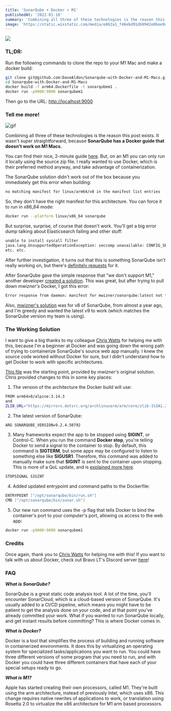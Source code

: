 ```yaml
---
title: 'SonarQube + Docker + M1'
publishedAt: '2022-01-18'
summary: 'Combining all three of these technologies is the reason this post exists. It wasnt super straightforward, because SonarQube has a Docker guide that doesnt work on M1 Macs. This post goes over how to do it.'
image: 'https://static.wixstatic.com/media/e862a1_f48ebd91db9942e0bee9aa26e271dd3a~mv2.png/v1/fill/w_740,h_483,al_c,q_85,usm_0.66_1.00_0.01,enc_auto/e862a1_f48ebd91db9942e0bee9aa26e271dd3a~mv2.png'
---
```


![](https://static.wixstatic.com/media/e862a1_045aa4f921814d83968290a6c383300f~mv2.jpg/v1/fill/w_740,h_492,al_c,q_85,usm_0.66_1.00_0.01,enc_auto/e862a1_045aa4f921814d83968290a6c383300f~mv2.jpg)

### TL;DR:

Run the following commands to clone the repo to your M1 Mac and make a docker build:

```bash
git clone git@github.com:DaveAldon/Sonarqube-with-Docker-and-M1-Macs.git
cd Sonarqube-with-Docker-and-M1-Macs
docker build -f arm64.Dockerfile -t sonarqubem1 .
docker run -p9000:9000 sonarqubem1
```

Then go to the URL: [http://localhost:9000](http://localhost:9000/)

### Tell me more!

![gif](https://media4.giphy.com/media/eKDp7xvUdbCrC/giphy.gif?cid=e2a3cbdeimxhj3n7zw0vi6hnqwa49z63nze2s6uhutgqkel8&rid=giphy.gif&ct=g)

Combining all three of these technologies is the reason this post exists. It wasn't super straightforward, because **SonarQube has a Docker guide that doesn't work on M1 Macs.**

You can find their nice, 2-minute guide [here](https://docs.sonarqube.org/latest/setup/get-started-2-minutes/). But, on an M1 you can only run it locally using the source zip file. I really wanted to use Docker, which is their preferred method anyway, and take advantage of containerization.

The SonarQube solution didn't work out of the box because you immediately get this error when building:

```bash
no matching manifest for linux/arm64/v8 in the manifest list entries
```

So, they don't have the right manifest for this architecture. You can force it to run in x86_64 mode:

```bash
docker run --platform linux/x86_64 sonarqube
```

But surprise, surprise, of course that doesn't work. You'll get a big error dump talking about Elasticsearch failing and other stuff:

```bash
unable to install syscall filter
java.lang.UnsupportedOperationException: seccomp unavailable: CONFIG_SECCOMP not compiled into kernel, CONFIG_SECCOMP and CONFIG_SECCOMP_FILTER are needed
etc. etc.
```

After further investigation, it turns out that this is something SonarQube isn't really working on, but there's [definitely requests](https://jira.sonarsource.com/browse/CPP-2882) for it.

After SonarQube gave the simple response that "we don't support M1," another developer [created a solution](https://github.com/SonarSource/docker-sonarqube/issues/475). This was great, but after trying to pull down _mwizner's_ Docker, I got this error:

```bash
Error response from daemon: manifest for mwizner/sonarqube:latest not found: manifest unknown: manifest unknown
```

Also, [mwizner's solution](https://hub.docker.com/r/mwizner/sonarqube) was for v8 of SonarQube, from almost a year ago, and I'm greedy and wanted the latest v9 to work (which matches the SonarQube version my team is using).

### The Working Solution

I want to give a big thanks to my colleague [Chris Watts](https://github.com/cj-watts) for helping me with this, because I'm a beginner at Docker and was going down the wrong path of trying to containerize SonarQube's source web app manually. I knew the source code worked without Docker for sure, but I didn't understand how to get Docker to work with specific architectures.

[This file](https://github.com/sonar-scala/docker-sonarqube/blob/arm64/8/community/arm64.Dockerfile) was the starting point, provided by _mwizner's_ original solution. Chris provided changes to this in some key places:

1. The version of the architecture the Docker build will use:

```bash
FROM arm64v8/alpine:3.14.3
and
ZLIB_URL="https://mirrors.dotsrc.org/archlinuxarm/arm/core/zlib-1%3A1.2.11-5-arm.pkg.tar.xz";
```

2. The latest version of SonarQube:

```bash
ARG SONARQUBE_VERSION=9.2.4.50792
```

3. Many frameworks expect the app to be stopped using **SIGINT**, or Control-C. When you run the command **Docker stop**, you're telling Docker to send a signal to the container to stop. By default, this command is **SIGTERM**, but some apps may be configured to listen to something else like **SIGUSR1**. Therefore, this command was added to manually make sure that **SIGINT** is sent to the container upon stopping. This is more of a QoL update, and is [explained more here](https://docs.docker.com/engine/reference/commandline/stop/).

```bash
STOPSIGNAL SIGINT
```

4. Added updated entrypoint and command paths to the Dockerfile:

```bash
ENTRYPOINT ["/opt/sonarqube/bin/run.sh"]
CMD ["/opt/sonarqube/bin/sonar.sh"]
```

5. Our new run command uses the -p flag that tells Docker to bind the container's port to your computer's port, allowing us access to the web app:

```bash
docker run -p9000:9000 sonarqubem1
```

### Credits

Once again, thank you to [Chris Watts](https://github.com/cj-watts) for helping me with this! If you want to talk with us about Docker, check out Bravo LT's Discord server [here](https://discord.gg/84eWHK26CU)!

### FAQ

_**What is SonarQube?**_

SonarQube is a great static code analysis tool. A lot of the time, you'll encounter SonarCloud, which is a cloud-based version of SonarQube. It's usually added to a CI/CD pipeline, which means you might have to be patient to get the analysis done on your code, and at that point you've already committed your work. What if you wanted to run SonarQube locally, and get instant results before committing? This is where Docker comes in.

_**What is Docker?**_

Docker is a tool that simplifies the process of building and running software in containerized environments. It does this by virtualizing an operating system for specialized tasks/applications you want to run. You could have three different versions of some program that you need to run, and with Docker you could have three different containers that have each of your special setups ready to go.

_**What is M1?**_

Apple has started creating their own processors, called M1. They're built using the arm architecture, instead of previously Intel, which uses x86. This change requires native rewrites of applications to work, or translation using Rosetta 2.0 to virtualize the x86 architecture for M1 arm based processors.
